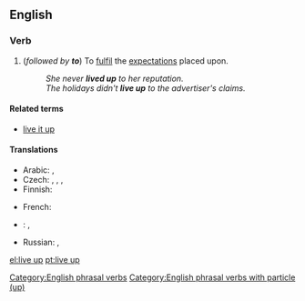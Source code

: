==English==

===Verb===
{{en-verb|head=[[live]] [[up]]|lives up|living up|lived up}}

# {{context|intransitive|lang=en}} (''followed by '''to''''') To [[fulfil]] the [[expectation]]s placed upon.
#: ''She never '''lived up''' to her reputation.''
#: ''The holidays didn't '''live up''' to the advertiser's claims.''

====Related terms====
* [[live it up]]

====Translations====
{{trans-top|to fulfil the expectations placed upon}}
* Arabic: {{t|ar|ارتقى إلى|sc=Arab}}, {{t|ar|كان في مستوى|sc=Arab}}
* Czech: {{t+|cs|splnit}}, {{t|cs|naplnit}}, {{t|cs|dostát}}, {{t+|cs|odpovídat}}
* Finnish: {{t|fi|[[täyttää]] [[odotukset]]}} 
{{trans-mid}}
* French: {{t+|fr|être à la hauteur}}
* {{ttbc|de}}: {{t|de|[[gerecht]] [[werden]]}} <!-- was "[[gerecht]] [[werden]]" - assumed sum-of-parts; if an idiom, remove the wikilinks to the individual words. see [[User:Kephir/gadgets/xte#Translation_fixing]] -->, {{t+|de|halten}}
* Russian: {{t+|ru|оправдывать|impf|tr=oprávdyvatʹ}}, {{t+|ru|оправдать|pf|tr=opravdátʹ}}
{{trans-bottom}}

[[Category:English phrasal verbs]]
[[Category:English phrasal verbs with particle (up)]]

[[el:live up]]
[[pt:live up]]